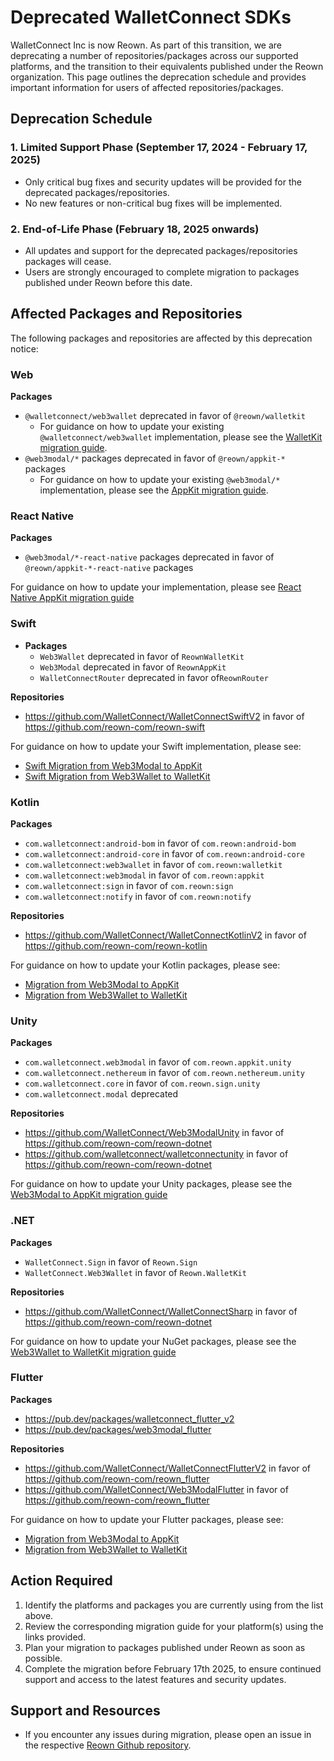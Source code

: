 # Deprecated WalletConnect SDKs

WalletConnect Inc is now Reown. As part of this transition, we are deprecating a number of repositories/packages
across our supported platforms, and the transition to their equivalents published under the Reown organization.
This page outlines the deprecation schedule and provides important information for users of affected repositories/packages.

## Deprecation Schedule

### 1. Limited Support Phase (September 17, 2024 - February 17, 2025)

- Only critical bug fixes and security updates will be provided for the deprecated packages/repositories.
- No new features or non-critical bug fixes will be implemented.

### 2. End-of-Life Phase (February 18, 2025 onwards)

- All updates and support for the deprecated packages/repositories packages will cease.
- Users are strongly encouraged to complete migration to packages published under Reown before this date.

## Affected Packages and Repositories

The following packages and repositories are affected by this deprecation notice:

### Web

**Packages**

- `@walletconnect/web3wallet` deprecated in favor of `@reown/walletkit`
  - For guidance on how to update your existing `@walletconnect/web3wallet` implementation, please see the [WalletKit migration guide](/walletkit/upgrade/from-web3wallet-web).
- `@web3modal/*` packages deprecated in favor of `@reown/appkit-*` packages
  - For guidance on how to update your existing `@web3modal/*` implementation, please see the [AppKit migration guide](/appkit/upgrade/to-reown-appkit-web).

### React Native

**Packages**

- `@web3modal/*-react-native` packages deprecated in favor of `@reown/appkit-*-react-native` packages

For guidance on how to update your implementation, please see [React Native AppKit migration guide](/appkit/upgrade/from-web3modal-react-native)

### Swift

- **Packages**
  - `Web3Wallet` deprecated in favor of `ReownWalletKit`
  - `Web3Modal` deprecated in favor of `ReownAppKit`
  - `WalletConnectRouter` deprecated in favor of`ReownRouter`

**Repositories**

- https://github.com/WalletConnect/WalletConnectSwiftV2 in favor of https://github.com/reown-com/reown-swift

For guidance on how to update your Swift implementation, please see:

- [Swift Migration from Web3Modal to AppKit](/appkit/upgrade/from-web3modal-ios)
- [Swift Migration from Web3Wallet to WalletKit](/walletkit/upgrade/from-web3wallet-ios)

### Kotlin

**Packages**

- `com.walletconnect:android-bom` in favor of `com.reown:android-bom`
- `com.walletconnect:android-core` in favor of `com.reown:android-core`
- `com.walletconnect:web3wallet` in favor of `com.reown:walletkit`
- `com.walletconnect:web3modal` in favor of `com.reown:appkit`
- `com.walletconnect:sign` in favor of `com.reown:sign`
- `com.walletconnect:notify` in favor of `com.reown:notify`

**Repositories**

- https://github.com/WalletConnect/WalletConnectKotlinV2 in favor of https://github.com/reown-com/reown-kotlin

For guidance on how to update your Kotlin packages, please see:

- [Migration from Web3Modal to AppKit](/appkit/upgrade/from-web3modal-android)
- [Migration from Web3Wallet to WalletKit](/walletkit/upgrade/from-web3wallet-android)

### Unity

**Packages**

- `com.walletconnect.web3modal` in favor of `com.reown.appkit.unity`
- `com.walletconnect.nethereum` in favor of `com.reown.nethereum.unity`
- `com.walletconnect.core` in favor of `com.reown.sign.unity`
- `com.walletconnect.modal` deprecated

**Repositories**

- https://github.com/WalletConnect/Web3ModalUnity in favor of https://github.com/reown-com/reown-dotnet
- https://github.com/walletconnect/walletconnectunity in favor of https://github.com/reown-com/reown-dotnet

For guidance on how to update your Unity packages, please see the [Web3Modal to AppKit migration guide](/appkit/upgrade/from-web3modal-unity)

### .NET

**Packages**

- `WalletConnect.Sign` in favor of `Reown.Sign`
- `WalletConnect.Web3Wallet` in favor of `Reown.WalletKit`

**Repositories**

- https://github.com/WalletConnect/WalletConnectSharp in favor of https://github.com/reown-com/reown-dotnet

For guidance on how to update your NuGet packages, please see the [Web3Wallet to WalletKit migration guide](/walletkit/upgrade/from-web3wallet-unity)

### Flutter

**Packages**

- https://pub.dev/packages/walletconnect_flutter_v2
- https://pub.dev/packages/web3modal_flutter

**Repositories**

- https://github.com/WalletConnect/WalletConnectFlutterV2 in favor of https://github.com/reown-com/reown_flutter
- https://github.com/WalletConnect/Web3ModalFlutter in favor of https://github.com/reown-com/reown_flutter

For guidance on how to update your Flutter packages, please see:

- [Migration from Web3Modal to AppKit](/appkit/upgrade/from-web3modal-flutter)
- [Migration from Web3Wallet to WalletKit](/walletkit/upgrade/from-web3wallet-flutter)

## Action Required

1. Identify the platforms and packages you are currently using from the list above.
2. Review the corresponding migration guide for your platform(s) using the links provided.
3. Plan your migration to packages published under Reown as soon as possible.
4. Complete the migration before February 17th 2025, to ensure continued support and access to the latest features and security updates.

## Support and Resources

- If you encounter any issues during migration, please open an issue in the respective [Reown Github repository](https://github.com/reown-com).
